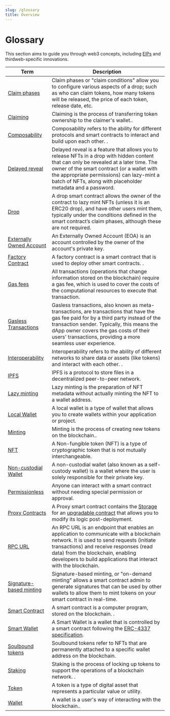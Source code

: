 ```yaml
---
slug: /glossary
title: Overview
---
```


# Glossary

This section aims to guide you through web3 concepts, including [EIPs](https://eips.ethereum.org/) and
thirdweb-specific innovations.

| Term                                                         | Description                                                                                                                                                                                                                                                                                        |
| ------------------------------------------------------------ | -------------------------------------------------------------------------------------------------------------------------------------------------------------------------------------------------------------------------------------------------------------------------------------------------- |
| [Claim phases](/glossary/claim-phases)                       | Claim phases or "claim conditions" allow you to configure various aspects of a drop; such as who can claim tokens, how many tokens will be released, the price of each token, release date, etc.                                                                                                   |
| [Claiming](/glossary/claiming)                      | Claiming is the process of transferring token ownership to the claimer's wallet..                                                                                                                                                                                       |
| [Composability](/glossary/composability)                      | Composability refers to the ability for different protocols and smart contracts to interact and build upon each other. .                                                                                                                                                                                       |
| [Delayed reveal](/glossary/delayed-reveal)                   | Delayed reveal is a feature that allows you to release NFTs in a drop with hidden content that can only be revealed at a later time. The owner of the smart contract (or a wallet with the appropriate permissions) can lazy-mint a batch of NFTs, along with placeholder metadata and a password. |
| [Drop](/glossary/drop)                                       | A drop smart contract allows the owner of the contract to lazy mint NFTs (unless it is an ERC20 drop), and have other users mint them, typically under the conditions defined in the smart contract’s claim phases, although these are not required.                                               |
| [Externally Owned Account](/glossary/externally-owned-account)                      | An Externally Owned Account (EOA) is an account controlled by the owner of the account's private key.                                                                                                                                                                                       |
| [Factory Contract](/glossary/factory-contract)                      | A factory contract is a smart contract that is used to deploy other smart contracts. .                                                                                                                                                                                       |
| [Gas fees](/glossary/gas)                                    | All transactions (operations that change information stored on the blockchain) require a gas fee, which is used to cover the costs of the computational resources to execute that transaction.                                                                                                     |
| [Gasless Transactions](/glossary/gasless-transactions)       | Gasless transactions, also known as meta-transactions, are transactions that have the gas fee paid for by a third party instead of the transaction sender. Typically, this means the dApp owner covers the gas costs of their users' transactions, providing a more seamless user experience.      |
| [Interoperability](/glossary/interoperability)                      | Interoperability refers to the ability of different networks to share data or assets (like tokens) and interact with each other. .                                                                                                                                                                                       |
| [IPFS](/glossary/ipfs)                                       | IPFS is a protocol to store files in a decentralized peer-to-peer network.                                                                                                                                                                                                                         |
| [Lazy minting](/glossary/lazy-minting)                       | Lazy minting is the preparation of NFT metadata without actually minting the NFT to a wallet address.                                                                                                                                                                                              |
| [Local Wallet](/glossary/local-wallet)                       | A local wallet is a type of wallet that allows you to create wallets within your application or project.                                                                                                                                                                                           |
| [Minting](/glossary/minting)                      | Minting is the process of creating new tokens on the blockchain..                                                                                                                                                                                       |
| [NFT](/glossary/nft)                      | A Non-fungible token (NFT) is a type of cryptographic token that is not mutually interchangeable.                                                                                                                                                                                       |
| [Non-custodial Wallet](/glossary/non-custodial-wallet)                      | A non-custodial wallet (also known as a self-custody wallet) is a wallet where the user is solely responsible for their private key.                                                                                                                                                                                       |
| [Permissionless](/glossary/permissionless)                      | Anyone can interact with a smart contract without needing special permission or approval.                                                                                                                                                                                       |
| [Proxy Contracts](/glossary/local-wallet)                    | A Proxy smart contract contains the [Storage](/storage) for an [upgradable contract](/contracts/Upgradeable) that allows you to modify its logic post-deployment.                                                                                                                                  |
| [RPC URL](/glossary/rpc)                                     | An RPC URL is an endpoint that enables an application to communicate with a blockchain network. It is used to send requests (initiate transactions) and receive responses (read data) from the blockchain, enabling developers to build applications that interact with the blockchain.            |
| [Signature-based minting](/glossary/signature-based-minting) | Signature-based minting, or "on-demand minting" allows a smart contract admin to generate signatures that can be used by other wallets to allow them to mint tokens on your smart contract in real-time.                                                                                           |
| [Smart Contract](/glossary/smart-contract)                      | A smart contract is a computer program, stored on the blockchain. .                                                                                                                                                                                       |
| [Smart Wallet](/glossary/smart-wallet)                       | A Smart Wallet is a wallet that is controlled by a smart contract following the [ERC-4337 specification](https://eips.ethereum.org/EIPS/eip-4337).                                                                                                                                                 |
| [Soulbound tokens](/glossary/soulbound)                      | Soulbound tokens refer to NFTs that are permanently attached to a specific wallet address on the blockchain.                                                                                                                                                                                       |
| [Staking](/glossary/staking)                      | Staking is the process of locking up tokens to support the operations of a blockchain network. .                                                                                                                                                                                       |
| [Token](/glossary/token)                      | A token is a type of digital asset that represents a particular value or utility.                                                                                                                                                                                       |
| [Wallet](/glossary/wallet)                      | A wallet is a user's way of interacting with the blockchain..                                                                                                                                                                                       |